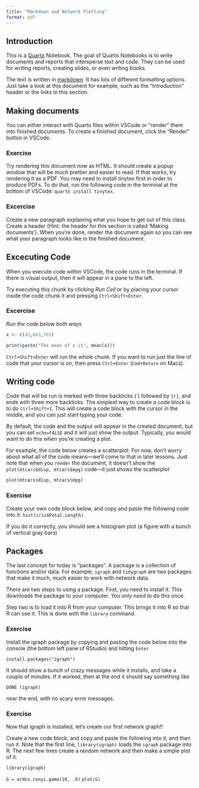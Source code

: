 ```yaml
---
title: "Markdown and Network Plotting"
format: pdf
---
```


## Introduction

This is a [Quarto](https://quarto.org) Notebook. The goal of Quarto Notebooks is to write documents and reports that intersperse text and code. They can be used for writing reports, creating slides, or even writing books.

The text is written in [markdown](https://rmarkdown.rstudio.com/authoring_pandoc_markdown.html). It has lots of different formatting options. Just take a look at this document for example, such as the "Introduction" header or the links in this section.

## Making documents

You can either interact with Quarto files within VSCode or "render" them into finished documents. To create a finished document, click the "Render" button in VSCode. 

### Exercise

Try rendering this document now as HTML. It should create a popup window that will be much prettier and easier to read. If that works, try rendering it as a PDF. You may need to install tinytex first in order to produce PDFs. To do that, run the following code in the terminal at the bottom of VSCode: `quarto install tinytex`.


### Excercise

Create a new paragraph explaining what you hope to get out of this class. Create a header (Hint: the header for this section is called 'Making documents'). When you're done, render the document again so you can see what your paragraph looks like in the finished document.

## Excecuting Code

When you execute code within VSCode, the code runs in the terminal. If there is visual output, then it will appear in a pane to the left. 

Try executing this chunk by clicking *Run Cell* or by placing your cursor inside the code chunk it and pressing `Ctrl+Shift+Enter`. 

### Excercise

*Run the code below both ways*

```r
x <- c(43,643,765)

print(paste("The mean of x is", mean(x)))
```

`Ctrl+Shift+Enter` will run the whole chunk. If you want to run just the line of code that your cursor is on, then press `Ctrl+Enter` (`Cmd+Return` on Macs).

## Writing code

Code that will be run is marked with three backticks (\`) followed by `{r}`, and ends with three more backticks. The simplest way to create a code block is to do `Ctrl+Shift+I`. This will create a code block with the cursor in the middle, and you can just start typing your code. 

By default, the code and the output will appear in the created document, but you can set `echo=FALSE` and it will just show the output. Typically, you would want to do this when you're creating a plot.

For example, the code below creates a scatterplot. For now, don't worry about what all of the code means---we'll come to that in later lessons. Just note that when you `render` the document, it doesn't show the `plot(mtcars$disp, mtcars$mpg)` code---it just shows the scatterplot

```r
plot(mtcars$disp, mtcars$mpg)

```

### Exercise

Create your own code block below, and copy and paste the following code into it: `hist(iris$Petal.Length)`

If you do it correctly, you should see a histogram plot (a figure with a bunch of vertical gray bars)

## Packages

The last concept for today is "packages". A package is a collection of functions and/or data. For example, `igraph` and `tidygraph` are two packages that make it much, much easier to work with network data.

There are two steps to using a package. First, you need to install it. This downloads the package to your computer. *You only need to do this once*.

Step two is to load it into R from your computer. This brings it into R so that R can use it. This is done with the `library` command.

### Exercise

Install the igraph package by copying and pasting the code below into the console (the bottom left pane of RStudio) and hitting `Enter`

`install.packages("igraph")`

It should show a bunch of crazy messages while it installs, and take a couple of minutes. If it worked, then at the end it should say something like
```
DONE (igraph)
```
near the end, with no scary error messages.


### Exercise

Now that igraph is installed, let's create our first network graph!!

Create a new code block, and copy and paste the following into it, and then run it. Note that the first line, `library(igraph)` loads the `igraph` package into R. The next few lines create a random network and then make a simple plot of it.

`library(igraph)`

`G = erdos.renyi.game(10, .6)`
`plot(G)`